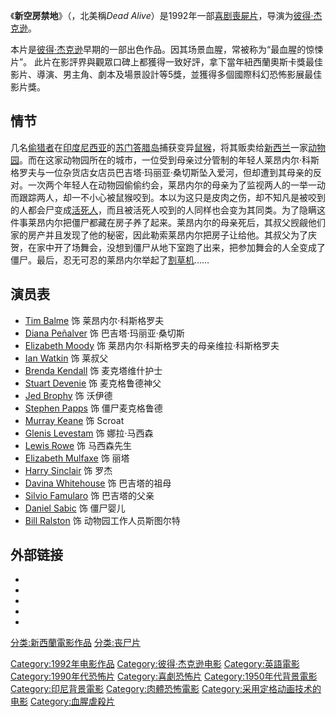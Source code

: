{{noteTA
|G1=Show}}
{{Infobox film
| name           = 新空房禁地
| original_name = Braindead
| image          = 新空房禁地海报.jpg
| image size     =
| caption        = 
| director       = [[彼得·杰克逊|彼得·杰克逊]]
| producer       = Jim Booth
| writer         = Stephen Sinclair (原著)<br>Stephen Sinclair &<br>Fran Walsh &<br>[[彼得·杰克逊|彼得·杰克逊]] (剧本)
| narrator       =
| starring       = Timothy Balme<br>Diana Peñalver<br>Elizabeth Moody<br>Ian Watkin
| music          = Peter Dasent
| cinematography = Murray Milne
| editing        = Jamie Selkirk
| distributor    = {{flagicon|USA}} Trimark Pictures
| released       = {{flagicon|New Zealand}}1992年8月13日<br>{{flagicon|Canada}}1992年9月17日<br>{{flagicon|UK}}1993年1月16日<br>{{flagicon|USA}} 1993年2月12日
| runtime        = '''剧场版:'''<br>104分钟.<br>'''
| country        = {{flag|New Zealand}}
| language       = [[英语|英语]]
| budget         = $3,000,000 (估计)
| gross          = $1,627,955 ([[新西兰|新西兰]])<br>$242,623 ([[美国|美国]])
| preceded by    =
| followed by    =
}}
《'''新空房禁地'''》（{{lang-en|''Braindead''}}，北美稱''Dead Alive''）是1992年一部[[喜剧片|喜剧]][[喪屍片|喪屍片]]，导演为[[彼得·杰克逊|彼得·杰克逊]]。

本片是[[彼得·杰克逊|彼得·杰克逊]]早期的一部出色作品。因其场景血腥，常被称为“最血腥的惊悚片”。
此片在影評界與觀眾口碑上都獲得一致好評，拿下當年紐西蘭奧斯卡獎最佳影片、導演、男主角、劇本及場景設計等5獎，並獲得多個國際科幻恐怖影展最佳影片獎。

==情节==
几名[[偷猎者|偷猎者]]在[[印度尼西亚|印度尼西亚]]的[[苏门答腊岛|苏门答腊岛]]捕获变异[[鼠猴|鼠猴]]，将其贩卖给[[新西兰|新西兰]]一家[[动物园|动物园]]。而在这家动物园所在的城市，一位受到母亲过分管制的年轻人莱昂内尔·科斯格罗夫与一位杂货店女店员巴吉塔·玛丽亚·桑切斯坠入爱河，但却遭到其母亲的反对。一次两个年轻人在动物园偷偷约会，莱昂内尔的母亲为了监视两人的一举一动而跟踪两人，却一不小心被鼠猴咬到。本以为这只是皮肉之伤，却不知凡是被咬到的人都会尸变成[[活死人|活死人]]，而且被活死人咬到的人同样也会变为其同类。为了隐瞒这件事莱昂内尔把僵尸都藏在房子养了起来。莱昂内尔的母亲死后，其叔父觊觎他们家的房产并且发现了他的秘密，因此勒索莱昂内尔把房子让给他。其叔父为了庆贺，在家中开了场舞会，没想到僵尸从地下室跑了出来，把参加舞会的人全变成了僵尸。最后，忍无可忍的莱昂内尔举起了[[割草机|割草机]]……

==演员表==
*[[Tim_Balme|Tim Balme]] 饰 莱昂内尔·科斯格罗夫 
*[[Diana_Peñalver|Diana Peñalver]] 饰 巴吉塔·玛丽亚·桑切斯 
*[[Elizabeth_Moody|Elizabeth Moody]] 饰 莱昂内尔·科斯格罗夫的母亲维拉·科斯格罗夫
*[[Ian_Watkin|Ian Watkin]] 饰 莱叔父
*[[Brenda_Kendall|Brenda Kendall]] 饰 麦克塔维什护士
*[[Stuart_Devenie|Stuart Devenie]] 饰 麦克格鲁德神父
*[[Jed_Brophy|Jed Brophy]] 饰 沃伊德
*[[Stephen_Papps|Stephen Papps]] 饰 僵尸麦克格鲁德
*[[Murray_Keane|Murray Keane]] 饰 Scroat
*[[Glenis_Levestam|Glenis Levestam]] 饰 娜拉·马西森 
*[[Lewis_Rowe|Lewis Rowe]] 饰 马西森先生
*[[Elizabeth_Mulfaxe|Elizabeth Mulfaxe]] 饰 丽塔
*[[Harry_Sinclair|Harry Sinclair]] 饰 罗杰
*[[Davina_Whitehouse|Davina Whitehouse]] 饰 巴吉塔的祖母
*[[Silvio_Famularo|Silvio Famularo]] 饰 巴吉塔的父亲
*[[Daniel_Sabic|Daniel Sabic]] 饰 僵尸婴儿
*[[Bill_Ralston|Bill Ralston]] 饰 动物园工作人员斯图尔特


{{Translation/Ref|lang=en|article=Braindead (film)|oldid=}}
{{wikiquote|新空房禁地}}
==外部链接==
* {{Amg movie|12686|Braindead}}
* {{Imdb title|id=0103873|title=新空房禁地}}
* {{metacritic film|id=deadalive|title=新空房禁地}}
* {{Rotten-tomatoes|id=dead_alive|title=新空房禁地}}
* {{Tcmdb title|id=72476|title=新空房禁地}}

{{彼得·杰克逊}}
{{DEFAULTSORT:Braindead}}
[[Category:1992年电影作品|Category:1992年电影作品]]
[[Category:彼得·杰克逊电影|Category:彼得·杰克逊电影]]
[[Category:英語電影|Category:英語電影]]
[[Category:1990年代恐怖片|Category:1990年代恐怖片]]
[[分类:新西蘭電影作品|分类:新西蘭電影作品]]
[[Category:喜劇恐怖片|Category:喜劇恐怖片]]
[[分类:丧尸片|分类:丧尸片]]
[[Category:1950年代背景電影|Category:1950年代背景電影]]
[[Category:印尼背景電影|Category:印尼背景電影]]
[[Category:肉體恐怖電影|Category:肉體恐怖電影]]
[[Category:采用定格动画技术的电影|Category:采用定格动画技术的电影]]
[[Category:血腥虐殺片|Category:血腥虐殺片]]